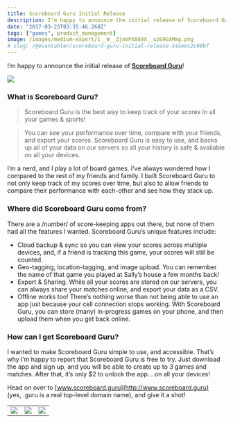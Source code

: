 ```yaml
---
title: Scoreboard Guru Initial Release
description: I’m happy to announce the initial release of Scoreboard Guru!
date: "2017-03-23T03:35:46.268Z"
tags: ["games", product_management]
image: /images/medium-export/1__W__ZjnVPX889X__uzE9GXMmg.png
# slug: /@evantahler/scoreboard-guru-initial-release-14aeec2c66bf
---
```


I’m happy to announce the initial release of [**Scoreboard Guru**](https://www.scoreboard.guru)!

![](/images/medium-export/1__W__ZjnVPX889X__uzE9GXMmg.png)

### What is Scoreboard Guru?

> Scoreboard Guru is the best way to keep track of your scores in all your games & sports!

> You can see your performance over time, compare with your friends, and export your scores. Scoreboard Guru is easy to use, and backs up all of your data on our servers so all your history is safe & available on all your devices.

I’m a nerd, and I play a lot of board games. I’ve always wondered how I compared to the rest of my friends and family. I built Scoreboard Guru to not only keep track of my scores over time, but also to allow friends to compare their performance with each-other and see how they stack up.

### Where did Scoreboard Guru come from?

There are a /number/ of score-keeping apps out there, but none of them had all the features I wanted. Scoreboard Guru’s unique features include:

- Cloud backup & sync so you can view your scores across multiple devices, and, if a friend is tracking this game, your scores will still be counted.
- Geo-tagging, location-tagging, and image upload. You can remember the name of that game you played at Sally’s house a few months back!
- Export & Sharing. While all your scores are stored on our servers, you can always share your matches online, and export your data as a CSV.
- Offline works too! There’s nothing worse than not being able to use an app just because your cell connection stops working. With Scoreboard Guru, you can store (many) in-progress games on your phone, and then upload them when you get back online.

### How can I get Scoreboard Guru?

I wanted to make Scoreboard Guru simple to use, and accessible. That’s why I’m happy to report that Scoreboard Guru is free to try. Just download the app and sign up, and you will be able to create up to 3 games and matches. After that, it’s only $2 to unlock the app… on all your devices!

Head on over to [www.scoreboard.guru](http://www.scoreboard.guru) (yes, .guru is a real top-level domain name), and give it a shot!

<table>
  <tr>
    <td>
      <img src="/images/medium-export/1__O1K2__NG0ktezpIpG__6FtTg.png" />
    </td>
    <td>
      <img src="/images/medium-export/1__nzpqmryf0JsFbzUxnKu7GQ.png" />
    </td>
    <td>
      <img src="/images/medium-export/1__IzWhyIJIYSEafh1B4opxDw.png" />
    </td>
  </tr>
</table>

